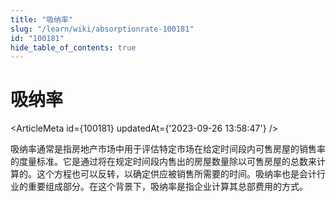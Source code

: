 ```yaml
---
title: "吸纳率"
slug: "/learn/wiki/absorptionrate-100181"
id: "100181"
hide_table_of_contents: true
---
```



# 吸纳率

<ArticleMeta id={100181} updatedAt={'2023-09-26 13:58:47'} />
<div className='border-solid border-b border-t-0 my-4 border-[var(--ifm-color-gray-300)]' />

吸纳率通常是指房地产市场中用于评估特定市场在给定时间段内可售房屋的销售率的度量标准。它是通过将在规定时间段内售出的房屋数量除以可售房屋的总数来计算的。这个方程也可以反转，以确定供应被销售所需要的时间。吸纳率也是会计行业的重要组成部分。在这个背景下，吸纳率是指企业计算其总部费用的方式。
